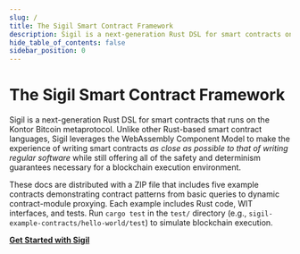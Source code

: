 ```yaml
---
slug: /
title: The Sigil Smart Contract Framework
description: Sigil is a next-generation Rust DSL for smart contracts on the Kontor Bitcoin metaprotocol 
hide_table_of_contents: false
sidebar_position: 0
---
```


# The Sigil Smart Contract Framework

Sigil is a next-generation Rust DSL for smart contracts that runs on the Kontor Bitcoin metaprotocol. Unlike other Rust-based smart contract languages, Sigil leverages the WebAssembly Component Model to make the experience of writing smart contracts _as close as possible to that of writing regular software_ while still offering all of the safety and determinism guarantees necessary for a blockchain execution environment.

These docs are distributed with a ZIP file that includes five example contracts demonstrating contract patterns from basic queries to dynamic contract-module proxying. Each example includes Rust code, WIT interfaces, and tests. Run `cargo test` in the `test/` directory (e.g., `sigil-example-contracts/hello-world/test`) to simulate blockchain execution.

[**Get Started with Sigil**](/introduction)
